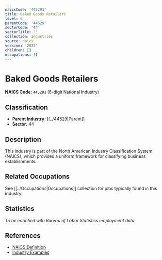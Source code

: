 ```yaml
---
naicsCode: '445291'
title: Baked Goods Retailers
level: 6
parentCode: '44529'
sectorCode: '44'
sectorTitle: ''
collection: Industries
source: naics
version: '2022'
children: []
occupations: []
---
```

# Baked Goods Retailers

**NAICS Code:** `445291` (6-digit National Industry)

## Classification

- **Parent Industry:** [[../44529|Parent]]
- **Sector:** 44

## Description

This industry is part of the North American Industry Classification System (NAICS), which provides a uniform framework for classifying business establishments.

## Related Occupations

See [[../Occupations|Occupations]] collection for jobs typically found in this industry.

## Statistics

*To be enriched with Bureau of Labor Statistics employment data*

## References

- [NAICS Definition](https://www.census.gov/naics/)
- [Industry Examples](https://www.census.gov/naics/2022NAICS/)
